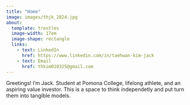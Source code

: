 ```yaml
---
title: "Home"
image: images/thjk_2024.jpg
about:
  template: trestles
  image-width: 17em
  image-shape: rectangle
  links:
    - text: LinkedIn
      href: https://www.linkedin.com/in/taehwan-kim-jack
    - text: Email
      href: thkim010325@gmail.com
---
```


Greetings! I'm Jack. Student at Pomona College, lifelong athlete, and an aspiring value investor. This is a space to think independetly and put turn them into tangible models.